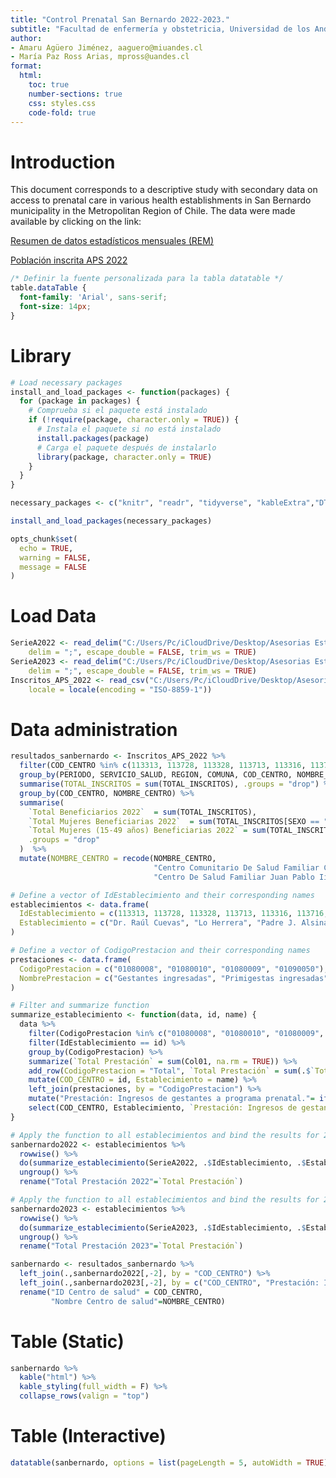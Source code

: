 ```yaml
---
title: "Control Prenatal San Bernardo 2022-2023."
subtitle: "Facultad de enfermería y obstetricia, Universidad de los Andes."
author: 
- Amaru Agüero Jiménez, aaguero@miuandes.cl
- María Paz Ross Arias, mpross@uandes.cl
format:
  html:
    toc: true
    number-sections: true
    css: styles.css
    code-fold: true
---
```


# Introduction

This document corresponds to a descriptive study with secondary data on access to prenatal care in various health establishments in San Bernardo municipality in the Metropolitan Region of Chile. The data were made available by clicking on the link:

[Resumen de datos estadísticos mensuales (REM)](https://deis.minsal.cl/#datosabiertos)

[Población inscrita APS 2022](https://www.fonasa.cl/sites/fonasa/datos-abiertos/estadisticas-anuales)

```css
/* Definir la fuente personalizada para la tabla datatable */
table.dataTable {
  font-family: 'Arial', sans-serif;
  font-size: 14px;
}
```

# Library

```r
# Load necessary packages
install_and_load_packages <- function(packages) {
  for (package in packages) {
    # Comprueba si el paquete está instalado
    if (!require(package, character.only = TRUE)) {
      # Instala el paquete si no está instalado
      install.packages(package)
      # Carga el paquete después de instalarlo
      library(package, character.only = TRUE)
    }
  }
}

necessary_packages <- c("knitr", "readr", "tidyverse", "kableExtra","DT")

install_and_load_packages(necessary_packages)

opts_chunk$set(
  echo = TRUE,
  warning = FALSE,
  message = FALSE
)
```

# Load Data

```r
SerieA2022 <- read_delim("C:/Users/Pc/iCloudDrive/Desktop/Asesorias Estadisticas/UANDES/OBS Control Prenatal/Control-Prenatal/data_manuals/SERIE_REM_2022/SerieA.txt", 
    delim = ";", escape_double = FALSE, trim_ws = TRUE)
SerieA2023 <- read_delim("C:/Users/Pc/iCloudDrive/Desktop/Asesorias Estadisticas/UANDES/OBS Control Prenatal/Control-Prenatal/data_manuals/SERIE_REM_2023/Datos/SerieA2023.txt", 
    delim = ";", escape_double = FALSE, trim_ws = TRUE)
Inscritos_APS_2022 <- read_csv("C:/Users/Pc/iCloudDrive/Desktop/Asesorias Estadisticas/UANDES/OBS Control Prenatal/Control-Prenatal/data_manuals/Inscritos APS 2022/Inscritos APS 2022.csv", 
    locale = locale(encoding = "ISO-8859-1"))
```

# Data administration

```r
resultados_sanbernardo <- Inscritos_APS_2022 %>%
  filter(COD_CENTRO %in% c(113313, 113728, 113328, 113713, 113316, 113716, 113330, 113315, 113332, 113394)) %>%
  group_by(PERIODO, SERVICIO_SALUD, REGION, COMUNA, COD_CENTRO, NOMBRE_CENTRO, NOMBRE_DEPENDENCIA, EDAD_TRAMO, SEXO) %>%
  summarise(TOTAL_INSCRITOS = sum(TOTAL_INSCRITOS), .groups = "drop") %>%
  group_by(COD_CENTRO, NOMBRE_CENTRO) %>%
  summarise(
    `Total Beneficiarios 2022`  = sum(TOTAL_INSCRITOS),
    `Total Mujeres Beneficiarias 2022`  = sum(TOTAL_INSCRITOS[SEXO == "Mujer"]),
    `Total Mujeres (15-49 años) Beneficiarias 2022` = sum(TOTAL_INSCRITOS[SEXO == "Mujer" & EDAD_TRAMO %in% c("15 a 19 años", "20 a 24 años", "25 a 29 años", "30 a 34 años", "35 a 39 años", "40 a 44 años", "45 a 49 años")]),
    .groups = "drop"
  )  %>%
  mutate(NOMBRE_CENTRO = recode(NOMBRE_CENTRO,
                                "Centro Comunitario De Salud Familiar Cerrillos De Nos" = "Centro Comunitario De Salud Familiar Ribera del Maipo",
                                "Centro De Salud Familiar Juan Pablo Ii" = "Centro De Salud Familiar Juan Pablo II"))

# Define a vector of IdEstablecimiento and their corresponding names
establecimientos <- data.frame(
  IdEstablecimiento = c(113313, 113728, 113328, 113713, 113316, 113716, 113330, 113315, 113332, 113394),
  Establecimiento = c("Dr. Raúl Cuevas", "Lo Herrera", "Padre J. Alsina", "Ribera del maipo", "Carol Urzúa", "Rapa Nui", "Raúl Brañez", "Confraternidad", "Juan Pablo II", "El manzano")
)

# Define a vector of CodigoPrestacion and their corresponding names
prestaciones <- data.frame(
  CodigoPrestacion = c("01080008", "01080010", "01080009", "01090050"),
  NombrePrestacion = c("Gestantes ingresadas", "Primigestas ingresadas", "Gestantes ingresadas antes de las 14 semanas", "Gestantes con embarazo no planificado")
)

# Filter and summarize function
summarize_establecimiento <- function(data, id, name) {
  data %>%
    filter(CodigoPrestacion %in% c("01080008", "01080010", "01080009", "01090050")) %>%
    filter(IdEstablecimiento == id) %>%
    group_by(CodigoPrestacion) %>%
    summarize(`Total Prestación` = sum(Col01, na.rm = TRUE)) %>%
    add_row(CodigoPrestacion = "Total", `Total Prestación` = sum(.$`Total Prestación`)) %>%
    mutate(COD_CENTRO = id, Establecimiento = name) %>%
    left_join(prestaciones, by = "CodigoPrestacion") %>%
    mutate("Prestación: Ingresos de gestantes a programa prenatal."= ifelse(CodigoPrestacion == "Total", "Total", NombrePrestacion)) %>%
    select(COD_CENTRO, Establecimiento, `Prestación: Ingresos de gestantes a programa prenatal.`, `Total Prestación`)
}

# Apply the function to all establecimientos and bind the results for 2022
sanbernardo2022 <- establecimientos %>%
  rowwise() %>%
  do(summarize_establecimiento(SerieA2022, .$IdEstablecimiento, .$Establecimiento)) %>%
  ungroup() %>% 
  rename("Total Prestación 2022"=`Total Prestación`)

# Apply the function to all establecimientos and bind the results for 2023
sanbernardo2023 <- establecimientos %>%
  rowwise() %>%
  do(summarize_establecimiento(SerieA2023, .$IdEstablecimiento, .$Establecimiento)) %>%
  ungroup() %>% 
  rename("Total Prestación 2023"=`Total Prestación`)

sanbernardo <- resultados_sanbernardo %>% 
  left_join(.,sanbernardo2022[,-2], by = "COD_CENTRO") %>% 
  left_join(.,sanbernardo2023[,-2], by = c("COD_CENTRO", "Prestación: Ingresos de gestantes a programa prenatal.")) %>% 
  rename("ID Centro de salud" = COD_CENTRO,
         "Nombre Centro de salud"=NOMBRE_CENTRO) 

```

# Table (Static)

```r
sanbernardo %>%
  kable("html") %>%
  kable_styling(full_width = F) %>%
  collapse_rows(valign = "top")
```

# Table (Interactive)

```r
datatable(sanbernardo, options = list(pageLength = 5, autoWidth = TRUE))
```
